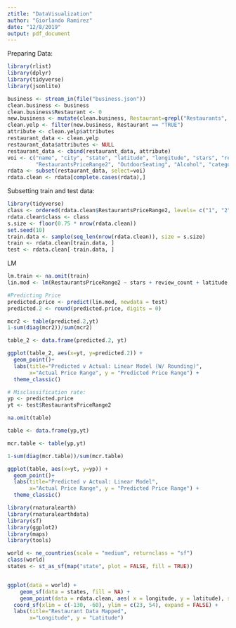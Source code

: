 ```yaml
---
ztitle: "DataVisualization"
author: "Giorlando Ramirez"
date: "12/8/2019"
output: pdf_document
---
```


Preparing Data:
```r
library(rlist)
library(dplyr)
library(tidyverse)
library(jsonlite)

business <- stream_in(file("business.json"))
clean.business <- business
clean.business$Restaurant <- 0 
new.business <- mutate(clean.business, Restaurant=grepl("Restaurants", clean.business$categories))
clean.yelp <- filter(new.business, Restaurant == "TRUE")
attribute <- clean.yelp$attributes
restaurant_data <- clean.yelp
restaurant_data$attributes <- NULL
restaurant_data <- cbind(restaurant_data, attribute)
voi <- c("name", "city", "state", "latitude", "longitude", "stars", "review_count", "RestaurantsTakeOut", 
         "RestaurantsPriceRange2", "OutdoorSeating", "Alcohol", "categories")
rdata <- subset(restaurant_data, select=voi)
rdata.clean <- rdata[complete.cases(rdata),]
```

Subsetting train and test data: 
```r
library(tidyverse)
class <- ordered(rdata.clean$RestaurantsPriceRange2, levels= c("1", "2", "3", "4")) 
rdata.clean$class <- class
s.size <- floor(0.75 * nrow(rdata.clean))
set.seed(10)
train.data <- sample(seq_len(nrow(rdata.clean)), size = s.size)
train <- rdata.clean[train.data, ]
test <- rdata.clean[-train.data, ]

```

LM 
```r
lm.train <- na.omit(train)
lin.mod <- lm(RestaurantsPriceRange2 ~ stars + review_count + latitude + longitude,  data = lm.train)

#Predicting Price
predicted.price <- predict(lin.mod, newdata = test)
predicted.2 <- round(predicted.price, digits = 0)

mcr2 <- table(predicted.2,yt)
1-sum(diag(mcr2))/sum(mcr2)

table_2 <- data.frame(predicted.2, yt)

ggplot(table_2, aes(x=yt, y=predicted.2)) + 
  geom_point()+
  labs(title="Predicted v Actual: Linear Model (W/ Rounding)",
       x="Actual Price Range", y = "Predicted Price Range") +
  theme_classic()

# Misclassification rate: 
yp <- predicted.price
yt <- test$RestaurantsPriceRange2

na.omit(table)

table <- data.frame(yp,yt)

mcr.table <- table(yp,yt)

1-sum(diag(mcr.table))/sum(mcr.table)

ggplot(table, aes(x=yt, y=yp)) + 
  geom_point()+
  labs(title="Predicted v Actual: Linear Model",
       x="Actual Price Range", y = "Predicted Price Range") +
  theme_classic()
```

```r
library(rnaturalearth)
library(rnaturalearthdata)
library(sf)
library(ggplot2)
library(maps)
library(tools)

world <- ne_countries(scale = "medium", returnclass = "sf")
class(world)
states <- st_as_sf(map("state", plot = FALSE, fill = TRUE))


ggplot(data = world) +
    geom_sf(data = states, fill = NA) +
    geom_point(data = rdata.clean, aes( x = longitude, y = latitude), size = 3, shape = 23, fill = "blue") +
  coord_sf(xlim = c(-130, -60), ylim = c(23, 54), expand = FALSE) +
  labs(title="Restaurant Data Mapped",
       x="Longitude", y = "Latitude")
```

